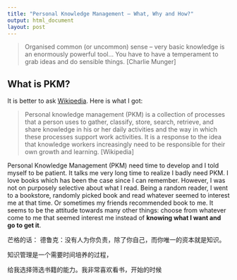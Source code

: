 ```yaml
---
title: "Personal Knowledge Management — What, Why and How?"
output: html_document
layout: post
---
```


> Organised common (or uncommon) sense – very basic knowledge is an enormously powerful tool... You have to have a temperament to grab ideas and do sensible things. [Charlie Munger]

## What is PKM?

It is better to ask [Wikipedia](https://en.wikipedia.org/wiki/Personal_knowledge_management). Here is what I got:

> Personal knowledge management (PKM) is a collection of processes that a person uses to gather, classify, store, search, retrieve, and share knowledge in his or her daily activities and the way in which these processes support work activities. It is a response to the idea that knowledge workers increasingly need to be responsible for their own growth and learning. [Wikipedia]


Personal Knowledge Management (PKM) need time to develop and I told myself to be patient. It talks me very long time to realize I badly need PKM. I love books which has been the case since I can remember. However, I was not on purposely selective about what I read. Being a random reader, I went to a bookstore, randomly picked book and read whatever seemed to interest me at that time.  Or sometimes my friends recommended book to me. It seems to be the attitude towards many other things: choose from whatever come to me that seemed interest me instead of **knowing what I want and go to get it**. 


芒格的话：
德鲁克：没有人为你负责，除了你自己，而你唯一的资本就是知识。

知识管理是一个需要时间培养的过程，

给我选择筛选书籍的能力。我非常喜欢看书，开始的时候
